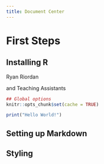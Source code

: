 ```yaml
---
title: Document Center
---
```


# First Steps

## Installing R

Ryan Riordan

and Teaching Assistants
```r
## Global options
knitr::opts_chunk$set(cache = TRUE)

print("Hello World!")
```

## Setting up Markdown

## Styling